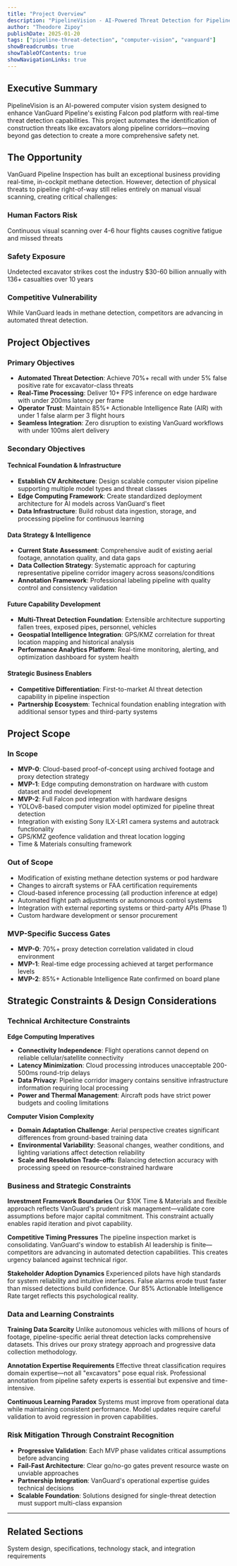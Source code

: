 ```yaml
---
title: "Project Overview"
description: "PipelineVision - AI-Powered Threat Detection for Pipeline Safety"
author: "Theodore Zipoy"
publishDate: 2025-01-20
tags: ["pipeline-threat-detection", "computer-vision", "vanguard"]
showBreadcrumbs: true
showTableOfContents: true
showNavigationLinks: true
---
```



## Executive Summary

PipelineVision is an AI-powered computer vision system designed to enhance VanGuard Pipeline's existing Falcon pod platform with real-time threat detection capabilities. This project automates the identification of construction threats like excavators along pipeline corridors—moving beyond gas detection to create a more comprehensive safety net.

## The Opportunity

VanGuard Pipeline Inspection has built an exceptional business providing real-time, in-cockpit methane detection. However, detection of physical threats to pipeline right-of-way still relies entirely on manual visual scanning, creating critical challenges:

### Human Factors Risk
Continuous visual scanning over 4-6 hour flights causes cognitive fatigue and missed threats

### Safety Exposure
Undetected excavator strikes cost the industry $30-60 billion annually with 136+ casualties over 10 years

### Competitive Vulnerability
While VanGuard leads in methane detection, competitors are advancing in automated threat detection.

## Project Objectives

### Primary Objectives
- **Automated Threat Detection**: Achieve 70%+ recall with under 5% false positive rate for excavator-class threats
- **Real-Time Processing**: Deliver 10+ FPS inference on edge hardware with under 200ms latency per frame
- **Operator Trust**: Maintain 85%+ Actionable Intelligence Rate (AIR) with under 1 false alarm per 3 flight hours
- **Seamless Integration**: Zero disruption to existing VanGuard workflows with under 100ms alert delivery

### Secondary Objectives

#### **Technical Foundation & Infrastructure**
- **Establish CV Architecture**: Design scalable computer vision pipeline supporting multiple model types and threat classes
- **Edge Computing Framework**: Create standardized deployment architecture for AI models across VanGuard's fleet
- **Data Infrastructure**: Build robust data ingestion, storage, and processing pipeline for continuous learning

#### **Data Strategy & Intelligence**
- **Current State Assessment**: Comprehensive audit of existing aerial footage, annotation quality, and data gaps
- **Data Collection Strategy**: Systematic approach for capturing representative pipeline corridor imagery across seasons/conditions
- **Annotation Framework**: Professional labeling pipeline with quality control and consistency validation

#### **Future Capability Development**
- **Multi-Threat Detection Foundation**: Extensible architecture supporting fallen trees, exposed pipes, personnel, vehicles
- **Geospatial Intelligence Integration**: GPS/KMZ correlation for threat location mapping and historical analysis
- **Performance Analytics Platform**: Real-time monitoring, alerting, and optimization dashboard for system health

#### **Strategic Business Enablers**
- **Competitive Differentiation**: First-to-market AI threat detection capability in pipeline inspection
- **Partnership Ecosystem**: Technical foundation enabling integration with additional sensor types and third-party systems
## Project Scope

### In Scope
- **MVP-0**: Cloud-based proof-of-concept using archived footage and proxy detection strategy
- **MVP-1**: Edge computing demonstration on hardware with custom dataset and model development
- **MVP-2**: Full Falcon pod integration with hardware designs
- YOLOv8-based computer vision model optimized for pipeline threat detection
- Integration with existing Sony ILX-LR1 camera systems and autotrack functionality
- GPS/KMZ geofence validation and threat location logging
- Time & Materials consulting framework 

### Out of Scope
- Modification of existing methane detection systems or pod hardware
- Changes to aircraft systems or FAA certification requirements
- Cloud-based inference processing (all production inference at edge)
- Automated flight path adjustments or autonomous control systems
- Integration with external reporting systems or third-party APIs (Phase 1)
- Custom hardware development or sensor procurement


### MVP-Specific Success Gates
- **MVP-0**: 70%+ proxy detection correlation validated in cloud environment
- **MVP-1**: Real-time edge processing achieved at target performance levels
- **MVP-2**: 85%+ Actionable Intelligence Rate confirmed on board plane


## Strategic Constraints & Design Considerations

### Technical Architecture Constraints

**Edge Computing Imperatives**
- **Connectivity Independence**: Flight operations cannot depend on reliable cellular/satellite connectivity
- **Latency Minimization**: Cloud processing introduces unacceptable 200-500ms round-trip delays
- **Data Privacy**: Pipeline corridor imagery contains sensitive infrastructure information requiring local processing
- **Power and Thermal Management**: Aircraft pods have strict power budgets and cooling limitations

**Computer Vision Complexity**
- **Domain Adaptation Challenge**: Aerial perspective creates significant differences from ground-based training data
- **Environmental Variability**: Seasonal changes, weather conditions, and lighting variations affect detection reliability
- **Scale and Resolution Trade-offs**: Balancing detection accuracy with processing speed on resource-constrained hardware

### Business and Strategic Constraints

**Investment Framework Boundaries**
Our $10K Time & Materials and flexible approach reflects VanGuard's prudent risk management—validate core assumptions before major capital commitment. This constraint actually enables rapid iteration and pivot capability.

**Competitive Timing Pressures**
The pipeline inspection market is consolidating. VanGuard's window to establish AI leadership is finite—competitors are advancing in automated detection capabilities. This creates urgency balanced against technical rigor.

**Stakeholder Adoption Dynamics**
Experienced pilots have high standards for system reliability and intuitive interfaces. False alarms erode trust faster than missed detections build confidence. Our 85% Actionable Intelligence Rate target reflects this psychological reality.

### Data and Learning Constraints

**Training Data Scarcity**
Unlike autonomous vehicles with millions of hours of footage, pipeline-specific aerial threat detection lacks comprehensive datasets. This drives our proxy strategy approach and progressive data collection methodology.

**Annotation Expertise Requirements**
Effective threat classification requires domain expertise—not all "excavators" pose equal risk. Professional annotation from pipeline safety experts is essential but expensive and time-intensive.

**Continuous Learning Paradox**
Systems must improve from operational data while maintaining consistent performance. Model updates require careful validation to avoid regression in proven capabilities.

### Risk Mitigation Through Constraint Recognition

- **Progressive Validation**: Each MVP phase validates critical assumptions before advancing
- **Fail-Fast Architecture**: Clear go/no-go gates prevent resource waste on unviable approaches  
- **Partnership Integration**: VanGuard's operational expertise guides technical decisions
- **Scalable Foundation**: Solutions designed for single-threat detection must support multi-class expansion

---

## Related Sections

<div className="grid gap-4 mt-8">



<Card href="/project-overview/technical-data" title="🔧 Technical Architecture" icon="">
  System design, specifications, technology stack, and integration requirements
</Card>

</div>